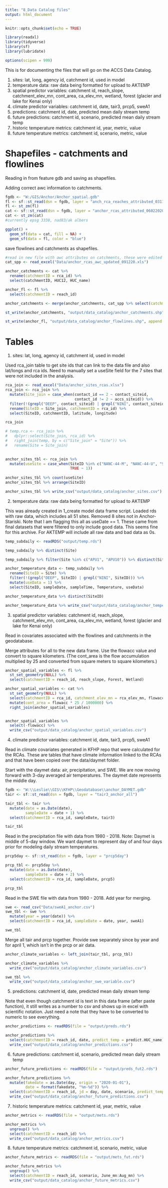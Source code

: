 ```yaml
---
title: "8_Data Catalog files"
output: html_document
---
```


```r
knitr::opts_chunk$set(echo = TRUE)

library(readxl)
library(tidyverse)
library(sf)
library(lubridate)

options(scipen = 999)
```

This is for documenting the files that will go on the ACCS Data Catalog. 

1. sites: lat, long, agency id, catchment id, used in model 
2. temperature data: raw data being formatted for upload to AKTEMP
3. spatial predictor variables: catchment id, reach_slope, catchment_elev_mn, cont_area, ca_elev_mn, wetland, forest (glacier and lake for Kenai only)
4. climate predictor variables: catchment id, date, tair3, prcp5, sweA1
5. predictions: catchment id, date, predicted mean daily stream temp
6. future predictions: catchment id, scenario, predicted mean daily stream temp
7. historic temperature metrics: catchment id, year, metric, value
8. future temperature metrics: catchment id, scenario, metric, value


# Shapefiles - catchments and flowlines

Reading in from feature gdb and saving as shapefiles.

Adding correct awc information to catchments. 

``` r
fgdb <- "W:/GIS/Anchor/Anchor_spatial.gdb"
fl <- sf::st_read(dsn = fgdb, layer = "anch_rca_reaches_attributed_03112020")
fl <- st_zm(fl)
cat <- sf::st_read(dsn = fgdb, layer = "anchor_rcas_attributed_06022020")
cat <- st_zm(cat)
#currently epsg 3338, nad83/ak albers

ggplot() +
  geom_sf(data = cat, fill = NA) +
  geom_sf(data = fl, color = "blue")
```
save flowlines and catchments as shapefiles. 

```r

#read in new file with awc attributes on catchments, these were edited on 9/12/20
cat_spp <- read_excel("Data/anchor_rcas_awc_updated_091220.xls")

anchor_catchments <- cat %>% 
  rename(catchmentID = rca_id) %>% 
  select(catchmentID, HUC12, HUC_name)

anchor_fl <- fl %>% 
  select(catchmentID = reach_id)

anchor_catchments <- merge(anchor_catchments, cat_spp %>% select(catchmentID = rca_id, K_s, CO_s, K_r, CO_r))

st_write(anchor_catchments, "output/data_catalog/anchor_catchments.shp", append = FALSE, delete_layer = TRUE)

st_write(anchor_fl, "output/data_catalog/anchor_flowlines.shp", append = FALSE, delete_layer = TRUE)
```


# Tables

1. sites: lat, long, agency id, catchment id, used in model 

Used rca_join table to get site ids that can link to the data file and also lat/longs and rca ids. Need to manually set a useSite field for the 7 sites that were not included in the analysis.

```r
rca_join <- read_excel("Data/anchor_sites_rcas.xlsx")
rca_join <- rca_join %>% 
  mutate(Site_join = case_when(contact_id == 2 ~ contact_siteid,
                               contact_id != 2 ~ accs_siteid)) %>% 
  filter(!(grepl("DEEP", contact_siteid) | grepl("NINI", contact_siteid))) %>% 
  rename(SiteID = Site_join, catchmentID = rca_id) %>% 
  select(SiteID, catchmentID, latitude, longitude)

rca_join

# temp.rca <- rca_join %>% 
#   dplyr::select(Site_join, rca_id) %>% 
#   right_join(temp, by = c("Site_join" = "Site")) %>% 
#   rename(Site = Site_join)
  

anchor_sites_tbl <- rca_join %>% 
  mutate(useSite = case_when(SiteID %in% c("NANC-44-M", "NANC-44-U", "STAR-69-M", "STAR 171 Lower", "SANC-1203-U", "APU10", "APU1") ~ 0,
                             TRUE ~ 1))
    
anchor_sites_tbl %>% count(useSite)
anchor_sites_tbl %>% arrange(SiteID)

anchor_sites_tbl %>% write_csv("output/data_catalog/anchor_sites.csv")

```

2. temperature data: raw data being formatted for upload to AKTEMP

This was already created in 1_create model data frame script. Loaded rds with raw data, which includes all 51 sites. Removed 8 sites not in Anchor-Stariski. Note that I am flagging this all as useDate == 1. These came from final datasets that were filtered to only include good data. This seems fine for this archive. For AKTEMP will include all raw data and bad data as 0s.


```r

temp_subdaily <- readRDS("output/temp.rds")

temp_subdaily %>% distinct(Site)

temp_subdaily %>% filter(Site %in% c("APU1", "APU10")) %>% distinct(Site, year)

anchor_temperature_data <- temp_subdaily %>% 
  rename(SiteID = Site) %>% 
  filter(!(grepl("DEEP", SiteID) | grepl("NINI", SiteID))) %>% 
  mutate(useData = 1) %>% 
  select(SiteID, sampleDate, sampleTime, Temperature, useData)

anchor_temperature_data %>% distinct(SiteID)

anchor_temperature_data %>% write_csv("output/data_catalog/anchor_temperature_data.csv")

```

3. spatial predictor variables: catchment id, reach_slope, catchment_elev_mn, cont_area, ca_elev_mn, wetland, forest (glacier and lake for Kenai only)

Read in covariates associated with the flowlines and catchments in the geodatabase. 

Merge attributes for all to the new data frame. Use the flowacc value and convert to square kilometers. (The cont_area is the flow accumulation multiplied by 25 and converted from square meters to square kilometers.)

```r

anchor_spatial_variables <- fl %>% 
  st_set_geometry(NULL) %>% 
  select(catchmentID = reach_id, reach_slope, Forest, Wetland) 

anchor_spatial_variables <- cat %>% 
  st_set_geometry(NULL) %>% 
  select(catchmentID = rca_id, catchment_elev_mn = rca_elev_mn, flowacc, ca_elev_mn) %>% 
  mutate(cont_area = flowacc * 25 / 1000000) %>% 
  right_join(anchor_spatial_variables)


anchor_spatial_variables %>% 
  select(-flowacc) %>% 
  write_csv("output/data_catalog/anchor_spatial_variables.csv")

```

4. climate predictor variables: catchment id, date, tair3, prcp5, sweA1

Read in climate covariates generated in KFHP repo that were calculated for the RCAs. These are tables that have climate information linked to the RCAs and that have been copied over the data/daymet folder.

Start with the daymet data: air, precipitation, and SWE. We are now moving forward with 3-day averaged air temperatures. The daymet date represents the middle day.

```r
fgdb <- "W:\\Leslie\\GIS\\KFHP\\Geodatabase\\anchor_DAYMET.gdb"
tair <- sf::st_read(dsn = fgdb, layer = "tair3_anchor_all")

tair_tbl <- tair %>%
  mutate(date = as.Date(date),
         sampleDate = date + 1) %>% 
  select(catchmentID = rca_id, sampleDate, tair3)

tair_tbl
```

Read in the precipitation file with data from 1980 - 2018. Note: Daymet is middle of 5-day window. We want daymet to represent day of and four days prior for modeling daily stream temperatures.

```r
prcp5day <- sf::st_read(dsn = fgdb, layer = "prcp5day")

prcp_tbl <- prcp5day %>% 
  mutate(date = as.Date(date),
         sampleDate = date + 2) %>% 
  select(catchmentID = rca_id, sampleDate, prcp5)

prcp_tbl
```

Read in the SWE file with data from 1980 - 2018. Add year for merging.

```r
swe <- read_csv("Data/sweA1_anchor.csv")
swe_tbl <- swe %>% 
  mutate(year = year(date)) %>% 
  select(catchmentID = rca_id, sampleDate = date, year, sweA1)

swe_tbl
```

Merge all tair and prcp together. Provide swe separately since by year and for april 1, which isn't in the prcp or air data.

```r
anchor_climate_variables <- left_join(tair_tbl, prcp_tbl) 

anchor_climate_variables %>% 
  write_csv("output/data_catalog/anchor_climate_variables.csv")

swe_tbl %>% 
  write_csv("output/data_catalog/anchor_swe_variable.csv")
```

5. predictions: catchment id, date, predicted mean daily stream temp

Note that even though catchment id is text in this data frame (after paste function), it still writes as a number to csv and shows up in excel with scientific notation. Just need a note that they have to be converted to numeric to see everything.

```r
anchor_predictions <- readRDS(file = "output/preds.rds")

anchor_predictions %>%
  select(catchmentID = reach_id, date, predict_temp = predict.HUC_name) %>% 
  write_csv("output/data_catalog/anchor_predictions.csv")
```

6. future predictions: catchment id, scenario, predicted mean daily stream temp

```r
anchor_future_predictions <- readRDS(file = "output/preds_fut2.rds")

anchor_future_predictions %>%
  mutate(fakedate = as.Date(day, origin = "2020-01-01"),
         date = format(fakedate, "%m-%d")) %>% 
  select(catchmentID = reach_id, jd = day, date, scenario, predict_temp = predict.HUC_name) %>% 
  write_csv("output/data_catalog/anchor_future_predictions.csv")

```

7. historic temperature metrics: catchment id, year, metric, value

```r
anchor_metrics <- readRDS(file = "output/mets.rds")

anchor_metrics %>% 
  ungroup() %>% 
  select(catchmentID = reach_id) %>% 
  write_csv("output/data_catalog/anchor_metrics.csv")

```


8. future temperature metrics: catchment id, scenario, metric, value


```r
anchor_future_metrics <- readRDS(file = "output/mets_fut.rds")

anchor_future_metrics %>% 
  ungroup() %>% 
  select(catchmentID = reach_id, scenario, June_mn:Aug_mn) %>% 
  write_csv("output/data_catalog/anchor_future_metrics.csv")

```

